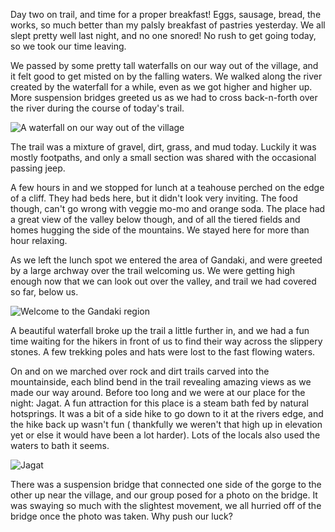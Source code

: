 Day two on trail, and time for a proper breakfast! Eggs, sausage, bread, the
works, so much better than my palsly breakfast of pastries yesterday. We all
slept pretty well last night, and no one snored! No rush to get going today, so
we took our time leaving.

<Stats gain="2451" loss="810" miles="11.62" steps="35933" />

We passed by some pretty tall waterfalls on our way out of the village, and it
felt good to get misted on by the falling waters. We walked along the river
created by the waterfall for a while, even as we got higher and higher up. More
suspension bridges greeted us as we had to cross back-n-forth over the river
during the course of today's trail.

![A waterfall on our way out of the village](2019/10/19/ea3305ca-de4d-408b-a052-3dff987c2c2d.jpeg)

The trail was a mixture of gravel, dirt, grass, and mud today. Luckily it was
mostly footpaths, and only a small section was shared with the occasional
passing jeep.

A few hours in and we stopped for lunch at a teahouse perched on the edge of a
cliff. They had beds here, but it didn't look very inviting. The food though,
can't go wrong with veggie mo-mo and orange soda. The place had a great
view of the valley below though, and of all the tiered fields and homes hugging
the side of the mountains. We stayed here for more than hour relaxing.

As we left the lunch spot we entered the area of Gandaki, and were greeted by
a large archway over the trail welcoming us. We were getting high enough now
that we can look out over the valley, and trail we had covered so far, below us.

![Welcome to the Gandaki region](2019/10/19/1974b5b8-a49d-487c-894d-6f4934bfbb25.jpeg)

A beautiful waterfall broke up the trail a little further in, and we had a fun
time waiting for the hikers in front of us to find their way across the
slippery stones. A few trekking poles and hats were lost to the fast flowing
waters.

On and on we marched over rock and dirt trails carved into the mountainside,
each blind bend in the trail revealing amazing views as we made our way around.
Before too long and we were at our place for the night: Jagat. A fun attraction
for this place is a steam bath fed by natural hotsprings. It was a bit of a side
hike to go down to it at the rivers edge, and the hike back up wasn't fun (
thankfully we weren't that high up in elevation yet or else it would have been
a lot harder). Lots of the locals also used the waters to bath it seems.

![Jagat](2019/10/19/b42f1cf9-d596-48ec-9a93-d72541f939d9.jpeg)

There was a suspension bridge that connected one side of the gorge to the other
up near the village, and our group posed for a photo on the bridge. It was
swaying so much with the slightest movement, we all hurried off of the bridge
once the photo was taken. Why push our luck?
